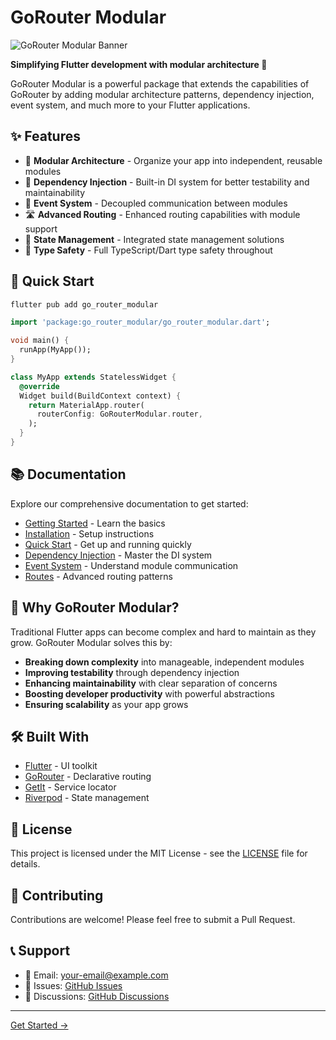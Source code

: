 # GoRouter Modular

<div style={{textAlign: 'center', margin: '2rem 0'}}>
  <img 
    src="/assets/go-router-modular-banner.png" 
    alt="GoRouter Modular Banner" 
    style={{maxWidth: '100%', height: 'auto', borderRadius: '12px', boxShadow: '0 4px 12px rgba(0,0,0,0.1)'}}
  />
</div>

**Simplifying Flutter development with modular architecture 🧩**

GoRouter Modular is a powerful package that extends the capabilities of GoRouter by adding modular architecture patterns, dependency injection, event system, and much more to your Flutter applications.

## ✨ Features

- 🧩 **Modular Architecture** - Organize your app into independent, reusable modules
- 💉 **Dependency Injection** - Built-in DI system for better testability and maintainability
- 📡 **Event System** - Decoupled communication between modules
- 🛣️ **Advanced Routing** - Enhanced routing capabilities with module support
- 🔄 **State Management** - Integrated state management solutions
- 🎯 **Type Safety** - Full TypeScript/Dart type safety throughout

## 🚀 Quick Start

```bash
flutter pub add go_router_modular
```

```dart
import 'package:go_router_modular/go_router_modular.dart';

void main() {
  runApp(MyApp());
}

class MyApp extends StatelessWidget {
  @override
  Widget build(BuildContext context) {
    return MaterialApp.router(
      routerConfig: GoRouterModular.router,
    );
  }
}
```

## 📚 Documentation

Explore our comprehensive documentation to get started:

- [Getting Started](/docs/getting-started) - Learn the basics
- [Installation](/docs/installation) - Setup instructions
- [Quick Start](/docs/quick-start) - Get up and running quickly
- [Dependency Injection](/docs/dependency-injection) - Master the DI system
- [Event System](/docs/event-system) - Understand module communication
- [Routes](/docs/routes) - Advanced routing patterns

## 🌟 Why GoRouter Modular?

Traditional Flutter apps can become complex and hard to maintain as they grow. GoRouter Modular solves this by:

- **Breaking down complexity** into manageable, independent modules
- **Improving testability** through dependency injection
- **Enhancing maintainability** with clear separation of concerns
- **Boosting developer productivity** with powerful abstractions
- **Ensuring scalability** as your app grows

## 🛠️ Built With

- [Flutter](https://flutter.dev/) - UI toolkit
- [GoRouter](https://pub.dev/packages/go_router) - Declarative routing
- [GetIt](https://pub.dev/packages/get_it) - Service locator
- [Riverpod](https://pub.dev/packages/riverpod) - State management

## 📄 License

This project is licensed under the MIT License - see the [LICENSE](https://github.com/eduardohr-muniz/go_router_modular/blob/main/LICENSE) file for details.

## 🤝 Contributing

Contributions are welcome! Please feel free to submit a Pull Request.

## 📞 Support

- 📧 Email: [your-email@example.com](mailto:your-email@example.com)
- 🐛 Issues: [GitHub Issues](https://github.com/eduardohr-muniz/go_router_modular/issues)
- 💬 Discussions: [GitHub Discussions](https://github.com/eduardohr-muniz/go_router_modular/discussions)

---

<div style={{ textAlign: 'center', marginTop: '2rem' }}>
  <a href="/docs/getting-started" style={{ 
    display: 'inline-block', 
    padding: '12px 24px', 
    backgroundColor: '#0070f3', 
    color: 'white', 
    textDecoration: 'none', 
    borderRadius: '6px',
    fontWeight: 'bold'
  }}>
    Get Started →
  </a>
</div>

